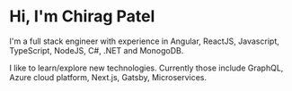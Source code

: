 # Hi, I'm Chirag Patel

I'm a full stack engineer with experience in Angular, ReactJS, Javascript, TypeScript, NodeJS, C#, .NET and MonogoDB.

I like to learn/explore new technologies. Currently those include GraphQL, Azure cloud platform, Next.js, Gatsby, Microservices.

